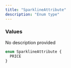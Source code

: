 ```yaml
---
title: "SparklineAttribute"
description: "Enum type"
---
```


### Values

<ResponseField name="PRICE" type="enum">
  No description provided
</ResponseField>


```graphql SparklineAttribute
enum SparklineAttribute {
  PRICE
}
```
